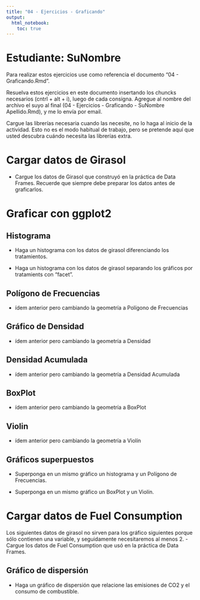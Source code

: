 ```yaml
---
title: "04 - Ejercicios - Graficando"
output: 
  html_notebook: 
    toc: true
---
```


# Estudiante: SuNombre

Para realizar estos ejercicios use como referencia el documento "04 - Graficando.Rmd".

Resuelva estos ejercicios en este documento insertando los chuncks necesarios (cntrl + alt + i), luego de cada consigna. Agregue al nombre del archivo el suyo al final (04 - Ejercicios - Graficando - SuNombre Apellido.Rmd), y me lo envía por email.

Cargue las librerías necesaria cuando las necesite, no lo haga al inicio de la actividad. Esto no es el modo habitual de trabajo, pero se pretende aquí que usted descubra cuándo necesita las librerías extra.

# Cargar datos de Girasol

-   Cargue los datos de Girasol que construyó en la práctica de Data Frames. Recuerde que siempre debe preparar los datos antes de graficarlos.

# Graficar con ggplot2

## Histograma

-   Haga un histograma con los datos de girasol diferenciando los tratamientos.

-   Haga un histograma con los datos de girasol separando los gráficos por tratamients con "facet".

##  Polígono de Frecuencias

-   ídem anterior pero cambiando la geometría a Polígono de Frecuencias

## Gráfico de Densidad

-   ídem anterior pero cambiando la geometría a Densidad

## Densidad Acumulada

-   ídem anterior pero cambiando la geometría a Densidad Acumulada

## BoxPlot

-   ídem anterior pero cambiando la geometría a BoxPlot

## Violin

-   ídem anterior pero cambiando la geometría a Violín

## Gráficos superpuestos

-   Superponga en un mismo gráfico un histograma y un Polígono de Frecuencias.

-   Superponga en un mismo gráfico un BoxPlot y un Violín.

# Cargar datos de Fuel Consumption

Los siguientes datos de girasol no sirven para los gráfico siguientes porque sólo contienen una variable, y seguidamente necesitaremos al menos 2.
-   Cargue los datos de Fuel Consumption que usó en la práctica de Data Frames.

## Gráfico de dispersión

-   Haga un gráfico de dispersión que relacione las emisiones de CO2 y el consumo de combustible.

